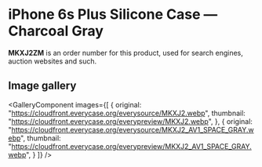 
# iPhone 6s Plus Silicone Case — Charcoal Gray

<Callout type='info' emoji='👉🏻'>**MKXJ2ZM** is an order number for this product, used for search engines, auction websites and such.</Callout>

## Image gallery

<GalleryComponent
    images={[
      {
        original: "https://cloudfront.everycase.org/everysource/MKXJ2.webp",
        thumbnail: "https://cloudfront.everycase.org/everypreview/MKXJ2.webp",
      },
      {
        original: "https://cloudfront.everycase.org/everysource/MKXJ2_AV1_SPACE_GRAY.webp",
        thumbnail: "https://cloudfront.everycase.org/everypreview/MKXJ2_AV1_SPACE_GRAY.webp",
      }
    ]}
  />
